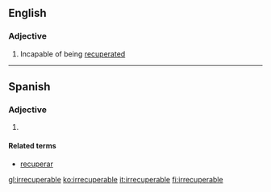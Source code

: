 ==English==

===Adjective===
{{infl|en|adjective}}

# Incapable of being [[recuperate]]d

----

==Spanish==

===Adjective===
{{es-adj}}

# {{l|en|irrecuperable}}

====Related terms====
*[[recuperar]]

[[gl:irrecuperable]]
[[ko:irrecuperable]]
[[it:irrecuperable]]
[[fi:irrecuperable]]
